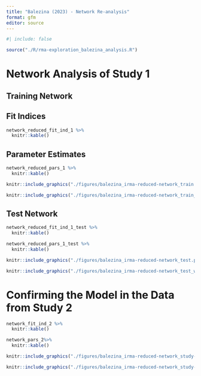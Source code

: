 ```yaml
---
title: "Balezina (2023) - Network Re-analysis"
format: gfm
editor: source
---
```


```r
#| include: false

source("./R/rma-exploration_balezina_analysis.R")

```

# Network Analysis of Study 1

## Training Network

::: {.panel-tabset}

## Fit Indices

```r
network_reduced_fit_ind_1 %>% 
  knitr::kable()
```

## Parameter Estimates

```r
network_reduced_pars_1 %>% 
  knitr::kable()
```

:::

```r
knitr::include_graphics("./figures/balezina_irma-reduced-network_train.png")
```

```r
knitr::include_graphics("./figures/balezina_irma-reduced-network_train_walktrap.png")
```

## Test Network

```r
network_reduced_fit_ind_1_test %>% 
  knitr::kable()
```

```r
network_reduced_pars_1_test %>% 
  knitr::kable()
```

```r
knitr::include_graphics("./figures/balezina_irma-reduced-network_test.png")
```

```r
knitr::include_graphics("./figures/balezina_irma-reduced-network_test_walktrap.png")
```

# Confirming the Model in the Data from Study 2

```r
network_fit_ind_2 %>% 
  knitr::kable()
```

```r
network_pars_2%>% 
  knitr::kable()
```

```r
knitr::include_graphics("./figures/balezina_irma-reduced-network_study-2.png")
```

```r
knitr::include_graphics("./figures/balezina_irma-reduced-network_study-2_walktrap.png")
```
